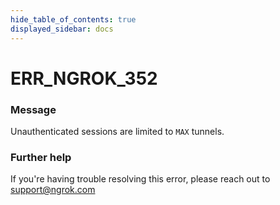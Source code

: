 ```yaml
---
hide_table_of_contents: true
displayed_sidebar: docs
---
```



# ERR_NGROK_352

### Message

Unauthenticated sessions are limited to `MAX` tunnels.

<ErrorDetails error="err_ngrok_352" />

### Further help

If you're having trouble resolving this error, please reach out to [support@ngrok.com](mailto:support@ngrok.com?subject=Help%20with%20ERR_NGROK_352)
